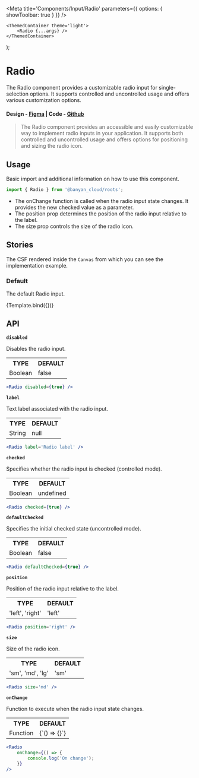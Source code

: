 

<Meta title='Components/Input/Radio' parameters={{ options: { showToolbar: true } }} />

	<ThemedContainer theme='light'>
		<Radio {...args} />
	</ThemedContainer>
);

# Radio

The Radio component provides a customizable radio input for single-selection options. It supports controlled and uncontrolled usage and offers various customization options.

#### Design - [Figma](https://www.figma.com/file/e9opoAtQHBo4vFd6u0Co98/Component-Library?node-id=151%3A18731&mode=dev) | Code - [Github](https://github.com/banyandata-cloud/roots/tree/main/components/input/radio)

> The Radio component provides an accessible and easily customizable way to implement radio inputs in your application. It supports both controlled and uncontrolled usage and offers options for positioning and sizing the radio icon.

## Usage

Basic import and additional information on how to use this component.

```js
import { Radio } from '@banyan_cloud/roots';
```

-   The onChange function is called when the radio input state changes. It provides the new checked value as a parameter.
-   The position prop determines the position of the radio input relative to the label.
-   The size prop controls the size of the radio icon.

## Stories

The CSF rendered inside the `Canvas` from which you can see the implementation example.

### Default

The default Radio input.

<Canvas>
	<Story
		name='Default'
		args={{
			label: 'Radio',
			position: 'left',
		}}>
		{Template.bind({})}
	</Story>
</Canvas>

## API

**`disabled`**

Disables the radio input.

<table style={{ width: '100%' }}>
	<tr>
		<th style={{ textAlign: 'left', width: '50%' }}>TYPE</th>
		<th style={{ textAlign: 'left', width: '50%' }}>DEFAULT</th>
	</tr>
	<tr>
		<td>Boolean</td>
		<td>false</td>
	</tr>
</table>

```jsx
<Radio disabled={true} />
```

**`label`**

Text label associated with the radio input.

<table style={{ width: '100%' }}>
	<tr>
		<th style={{ textAlign: 'left', width: '50%' }}>TYPE</th>
		<th style={{ textAlign: 'left', width: '50%' }}>DEFAULT</th>
	</tr>
	<tr>
		<td>String</td>
		<td>null</td>
	</tr>
</table>

```jsx
<Radio label='Radio label' />
```

**`checked`**

Specifies whether the radio input is checked (controlled mode).

<table style={{ width: '100%' }}>
	<tr>
		<th style={{ textAlign: 'left', width: '50%' }}>TYPE</th>
		<th style={{ textAlign: 'left', width: '50%' }}>DEFAULT</th>
	</tr>
	<tr>
		<td>Boolean</td>
		<td>undefined</td>
	</tr>
</table>

```jsx
<Radio checked={true} />
```

**`defaultChecked`**

Specifies the initial checked state (uncontrolled mode).

<table style={{ width: '100%' }}>
	<tr>
		<th style={{ textAlign: 'left', width: '50%' }}>TYPE</th>
		<th style={{ textAlign: 'left', width: '50%' }}>DEFAULT</th>
	</tr>
	<tr>
		<td>Boolean</td>
		<td>false</td>
	</tr>
</table>

```jsx
<Radio defaultChecked={true} />
```

**`position`**

Position of the radio input relative to the label.

<table style={{ width: '100%' }}>
	<tr>
		<th style={{ textAlign: 'left', width: '50%' }}>TYPE</th>
		<th style={{ textAlign: 'left', width: '50%' }}>DEFAULT</th>
	</tr>
	<tr>
		<td>'left', 'right'</td>
		<td>'left'</td>
	</tr>
</table>

```jsx
<Radio position='right' />
```

**`size`**

Size of the radio icon.

<table style={{ width: '100%' }}>
	<tr>
		<th style={{ textAlign: 'left', width: '50%' }}>TYPE</th>
		<th style={{ textAlign: 'left', width: '50%' }}>DEFAULT</th>
	</tr>
	<tr>
		<td>'sm', 'md', 'lg'</td>
		<td>'sm'</td>
	</tr>
</table>

```jsx
<Radio size='md' />
```

**`onChange`**

Function to execute when the radio input state changes.

<table style={{ width: '100%' }}>
	<tr>
		<th style={{ textAlign: 'left', width: '50%' }}>TYPE</th>
		<th style={{ textAlign: 'left', width: '50%' }}>DEFAULT</th>
	</tr>
	<tr>
		<td>Function</td>
		<td>{`() => {}`}</td>
	</tr>
</table>

```jsx
<Radio
	onChange={() => {
		console.log('On change');
	}}
/>
```
